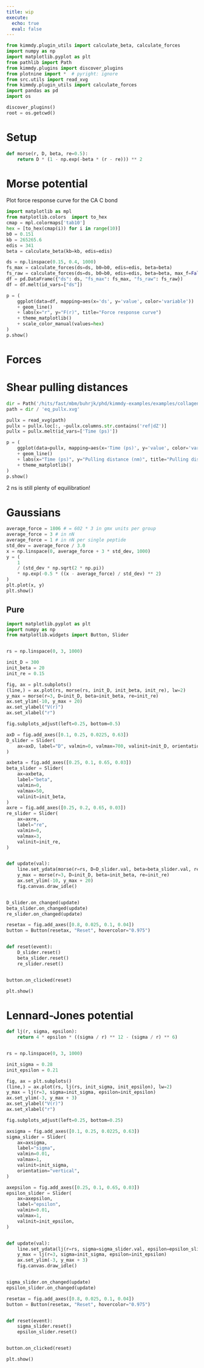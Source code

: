 ```yaml
---
title: wip
execute:
  echo: true
  eval: false
---
```


```python
from kimmdy.plugin_utils import calculate_beta, calculate_forces
import numpy as np
import matplotlib.pyplot as plt
from pathlib import Path
from kimmdy.plugins import discover_plugins
from plotnine import *  # pyright: ignore
from src.utils import read_xvg
from kimmdy.plugin_utils import calculate_forces
import pandas as pd
import os

discover_plugins()
root = os.getcwd()
```
# Setup

```python
def morse(r, D, beta, re=0.5):
    return D * (1 - np.exp(-beta * (r - re))) ** 2
```

# Morse potential

Plot force response curve for the CA C bond

```python
import matplotlib as mpl
from matplotlib.colors  import to_hex
cmap = mpl.colormaps['tab10']
hex = [to_hex(cmap(i)) for i in range(10)]
b0 = 0.151
kb = 265265.6
edis = 341
beta = calculate_beta(kb=kb, edis=edis)

ds = np.linspace(0.15, 0.4, 1000)
fs_max = calculate_forces(ds=ds, b0=b0, edis=edis, beta=beta)
fs_raw = calculate_forces(ds=ds, b0=b0, edis=edis, beta=beta, max_f=False)
df = pd.DataFrame({"ds": ds, "fs_max": fs_max, "fs_raw": fs_raw})
df = df.melt(id_vars=["ds"])

p = (
    ggplot(data=df, mapping=aes(x='ds', y='value', color='variable'))
    + geom_line()
    + labs(x="r", y="F(r)", title="Force response curve")
    + theme_matplotlib()
    + scale_color_manual(values=hex)
)
p.show()
```

# Forces

# Shear pulling distances

```python
dir = Path('/hits/fast/mbm/buhrjk/phd/kimmdy-examples/examples/collagen-hydrolysis/run_eq_collagen_0.8nN_shear/1_eq')
path = dir / 'eq_pullx.xvg'
```

```python
pullx = read_xvg(path)
pullx = pullx.loc[:, ~pullx.columns.str.contains('ref|dZ')]
pullx = pullx.melt(id_vars=['Time (ps)'])
```

```python
p = (
    ggplot(data=pullx, mapping=aes(x='Time (ps)', y='value', color='variable'))
    + geom_line()
    + labs(x="Time (ps)", y="Pulling distance (nm)", title="Pulling distance")
    + theme_matplotlib()
)
p.show()
```

2 ns is still plenty of equilibration!

# Gaussians

```python
average_force = 1806 # = 602 * 3 in gmx units per group
average_force = 3 # in nN
average_force = 1 # in nN per single peptide
std_dev = average_force / 3.0
x = np.linspace(0, average_force + 3 * std_dev, 1000)
y = (
    1
    / (std_dev * np.sqrt(2 * np.pi))
    * np.exp(-0.5 * ((x - average_force) / std_dev) ** 2)
)
plt.plot(x, y)
plt.show()
```



## Pure

```python
import matplotlib.pyplot as plt
import numpy as np
from matplotlib.widgets import Button, Slider


rs = np.linspace(0, 3, 1000)

init_D = 300
init_beta = 20
init_re = 0.15

fig, ax = plt.subplots()
(line,) = ax.plot(rs, morse(rs, init_D, init_beta, init_re), lw=2)
y_max = morse(r=3, D=init_D, beta=init_beta, re=init_re)
ax.set_ylim(-10, y_max + 20)
ax.set_ylabel("V(r)")
ax.set_xlabel("r")

fig.subplots_adjust(left=0.25, bottom=0.5)

axD = fig.add_axes([0.1, 0.25, 0.0225, 0.63])
D_slider = Slider(
    ax=axD, label="D", valmin=0, valmax=700, valinit=init_D, orientation="vertical"
)

axbeta = fig.add_axes([0.25, 0.1, 0.65, 0.03])
beta_slider = Slider(
    ax=axbeta,
    label="beta",
    valmin=0,
    valmax=50,
    valinit=init_beta,
)
axre = fig.add_axes([0.25, 0.2, 0.65, 0.03])
re_slider = Slider(
    ax=axre,
    label="re",
    valmin=0,
    valmax=3,
    valinit=init_re,
)


def update(val):
    line.set_ydata(morse(r=rs, D=D_slider.val, beta=beta_slider.val, re=re_slider.val))
    y_max = morse(r=3, D=init_D, beta=init_beta, re=init_re)
    ax.set_ylim(-10, y_max + 20)
    fig.canvas.draw_idle()


D_slider.on_changed(update)
beta_slider.on_changed(update)
re_slider.on_changed(update)

resetax = fig.add_axes([0.8, 0.025, 0.1, 0.04])
button = Button(resetax, "Reset", hovercolor="0.975")


def reset(event):
    D_slider.reset()
    beta_slider.reset()
    re_slider.reset()


button.on_clicked(reset)

plt.show()
```

# Lennard-Jones potential

```python
def lj(r, sigma, epsilon):
    return 4 * epsilon * ((sigma / r) ** 12 - (sigma / r) ** 6)


rs = np.linspace(0, 3, 1000)

init_sigma = 0.28
init_epsilon = 0.21

fig, ax = plt.subplots()
(line,) = ax.plot(rs, lj(rs, init_sigma, init_epsilon), lw=2)
y_max = lj(r=3, sigma=init_sigma, epsilon=init_epsilon)
ax.set_ylim(-3, y_max + 3)
ax.set_ylabel("V(r)")
ax.set_xlabel("r")

fig.subplots_adjust(left=0.25, bottom=0.25)

axsigma = fig.add_axes([0.1, 0.25, 0.0225, 0.63])
sigma_slider = Slider(
    ax=axsigma,
    label="sigma",
    valmin=0.01,
    valmax=1,
    valinit=init_sigma,
    orientation="vertical",
)

axepsilon = fig.add_axes([0.25, 0.1, 0.65, 0.03])
epsilon_slider = Slider(
    ax=axepsilon,
    label="epsilon",
    valmin=0.01,
    valmax=1,
    valinit=init_epsilon,
)


def update(val):
    line.set_ydata(lj(r=rs, sigma=sigma_slider.val, epsilon=epsilon_slider.val))
    y_max = lj(r=3, sigma=init_sigma, epsilon=init_epsilon)
    ax.set_ylim(-3, y_max + 3)
    fig.canvas.draw_idle()


sigma_slider.on_changed(update)
epsilon_slider.on_changed(update)

resetax = fig.add_axes([0.8, 0.025, 0.1, 0.04])
button = Button(resetax, "Reset", hovercolor="0.975")


def reset(event):
    sigma_slider.reset()
    epsilon_slider.reset()


button.on_clicked(reset)

plt.show()
```

